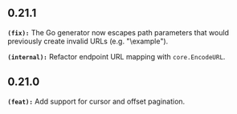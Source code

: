 ## 0.21.1
**`(fix):`** The Go generator now escapes path parameters that would previously create invalid URLs (e.g. "\\example").

**`(internal):`** Refactor endpoint URL mapping with `core.EncodeURL`.

## 0.21.0
**`(feat):`** Add support for cursor and offset pagination.

